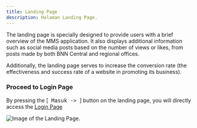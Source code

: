 ```yaml
---
title: Landing Page
description: Halaman Landing Page.
---
```



The landing page is specially designed to provide users with a brief overview of the MMS application. It also displays additional information such as social media posts based on the number of views or likes, from posts made by both BNN Central and regional offices.

Additionally, the landing page serves to increase the conversion rate (the effectiveness and success rate of a website in promoting its business).

### Proceed to Login Page

By pressing the [<kbd> Masuk -> </kbd>] button on the landing page, you will directly access the [Login Page](/en/antarmuka/loginpage/)

<Image
  format="avif"
  quality="mid"
  src={landingImage}
  alt="Image of the Landing Page."
/>

<ImageComponent />
